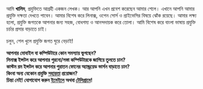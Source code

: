 আমি **খালিদ**, প্রযুক্তিতে আগ্রহী একজন লেখক। আর আপনি এখন প্রবেশ করেছেন আমার শেলে। এখানে আপনি আমার প্রযুক্তি দক্ষতা দেখতে পাবেন। আমার বিশেষ করে লিনাক্স, ওপেন সোর্স ও প্রাইভেসির বিষয়ে ঝোঁক রয়েছে। আমার লক্ষ্য হলো, প্রযুক্তি জগতকে আপনার জন্য সহজ, বোধগম্য ও আনন্দদায়ক করে তোলা। আমি বিশেষ করে বাংলা ভাষায় প্রযুক্তি চর্চার প্রসার বাড়াতে চাই।

চলুন, শেল খুলে প্রযুক্তি জগত ঘুরে বেড়াই!

**আপনার মোবাইল বা কম্পিউটারে কোন সমস্যায় ভুগছেন?**  
**লিনাক্স ইন্সটল করে আপনার পুরনো/সস্তা কম্পিউটারকে জাগিয়ে তুলতে চান?**  
**কাস্টম রম ইন্সটল করে আপনার পুরাতন ফোনের অ্যান্ড্রয়েড ভার্সন বাড়াতে চান?**  
**কিংবা অন্য যেকোন প্রযুক্তি [সহায়তা](https://blog.khalidrafi.me/bn/services/) প্রয়োজন?**  
**চিন্তা নেই! যোগাযোগ করুন [ইমেইলে](mailto:khalidershell.duarg@slmail.me) অথবা [টেলিগ্রামে](https://t.me/khalidershell)!**
